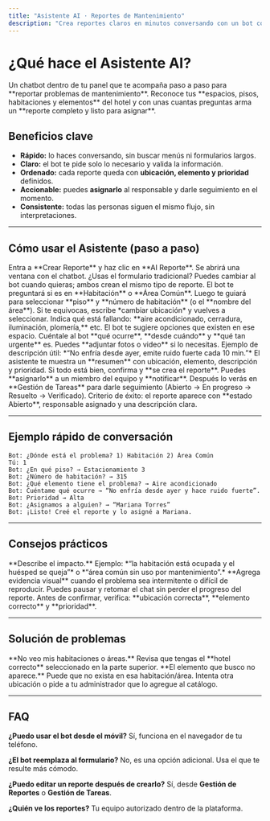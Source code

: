 ```yaml
---
title: "Asistente AI · Reportes de Mantenimiento"
description: "Crea reportes claros en minutos conversando con un bot conectado a tu hotel. Sin tecnicismos, directo y fácil."
---
```



# ¿Qué hace el Asistente AI?

<Info>
  Un chatbot dentro de tu panel que te acompaña paso a paso para **reportar problemas de mantenimiento**. Reconoce tus **espacios, pisos, habitaciones y elementos** del hotel y con unas cuantas preguntas arma un **reporte completo y listo para asignar**.
</Info>

## Beneficios clave

- **Rápido:** lo haces conversando, sin buscar menús ni formularios largos.
- **Claro:** el bot te pide solo lo necesario y valida la información.
- **Ordenado:** cada reporte queda con **ubicación, elemento y prioridad** definidos.
- **Accionable:** puedes **asignarlo** al responsable y darle seguimiento en el momento.
- **Consistente:** todas las personas siguen el mismo flujo, sin interpretaciones.

---

## Cómo usar el Asistente (paso a paso)

<Steps>
  <Step title="1 · Abre el Asistente" icon="message-square" iconType="solid">
    Entra a **Crear Reporte** y haz clic en **AI Reporte**. Se abrirá una ventana con el chatbot.
    <Tip>
      ¿Usas el formulario tradicional? Puedes cambiar al bot cuando quieras; ambos crean el mismo tipo de reporte.
    </Tip>
  </Step>

  <Step title="2 · Elige dónde está el problema" icon="map" iconType="solid">
    El bot te preguntará si es en **Habitación** o **Área Común**. Luego te guiará para seleccionar **piso** y **número de habitación** (o el **nombre del área**).
    <Info>
      Si te equivocas, escribe *cambiar ubicación* y vuelves a seleccionar.
    </Info>
  </Step>

  <Step title="3 · Selecciona el elemento" icon="wrench" iconType="solid">
    Indica qué está fallando: **aire acondicionado, cerradura, iluminación, plomería,** etc. El bot te sugiere opciones que existen en ese espacio.
  </Step>

  <Step title="4 · Describe el problema" icon="pencil" iconType="solid">
    Cuéntale al bot **qué ocurre**, **desde cuándo** y **qué tan urgente** es. Puedes **adjuntar fotos o video** si lo necesitas.
    <Tip>
      Ejemplo de descripción útil: *“No enfría desde ayer, emite ruido fuerte cada 10 min.”*
    </Tip>
  </Step>

  <Step title="5 · Revisa y crea el reporte" icon="check-circle" iconType="solid">
    El asistente te muestra un **resumen** con ubicación, elemento, descripción y prioridad. Si todo está bien, confirma y **se crea el reporte**.
  </Step>

  <Step title="6 · Asigna y da seguimiento" icon="user-check" iconType="solid">
    Puedes **asignarlo** a un miembro del equipo y **notificar**. Después lo verás en **Gestión de Tareas** para darle seguimiento (Abierto → En progreso → Resuelto → Verificado).
    <Check>
      Criterio de éxito: el reporte aparece con **estado Abierto**, responsable asignado y una descripción clara.
    </Check>
  </Step>
</Steps>

---

## Ejemplo rápido de conversación

```text
Bot: ¿Dónde está el problema? 1) Habitación 2) Área Común
Tú: 1
Bot: ¿En qué piso? → Estacionamiento 3
Bot: ¿Número de habitación? → 315
Bot: ¿Qué elemento tiene el problema? → Aire acondicionado
Bot: Cuéntame qué ocurre → “No enfría desde ayer y hace ruido fuerte”.
Bot: Prioridad → Alta
Bot: ¿Asignamos a alguien? → “Mariana Torres”
Bot: ¡Listo! Creé el reporte y lo asigné a Mariana.
```

---

## Consejos prácticos

<Tip>
  **Describe el impacto.** Ejemplo: *“la habitación está ocupada y el huésped se queja”* o *“área común sin uso por mantenimiento”.*
</Tip>

<Tip>
  **Agrega evidencia visual** cuando el problema sea intermitente o difícil de reproducir.
</Tip>

<Info>
  Puedes pausar y retomar el chat sin perder el progreso del reporte.
</Info>

<Check>
  Antes de confirmar, verifica: **ubicación correcta**, **elemento correcto** y **prioridad**.
</Check>

---

## Solución de problemas

<Warning>
  **No veo mis habitaciones o áreas.** Revisa que tengas el **hotel correcto** seleccionado en la parte superior.
</Warning>

<Warning>
  **El elemento que busco no aparece.** Puede que no exista en esa habitación/área. Intenta otra ubicación o pide a tu administrador que lo agregue al catálogo.
</Warning>


---


## FAQ

**¿Puedo usar el bot desde el móvil?**
Sí, funciona en el navegador de tu teléfono.

**¿El bot reemplaza al formulario?**
No, es una opción adicional. Usa el que te resulte más cómodo.

**¿Puedo editar un reporte después de crearlo?**
Sí, desde **Gestión de Reportes** o **Gestión de Tareas**.

**¿Quién ve los reportes?**
Tu equipo autorizado dentro de la plataforma.
